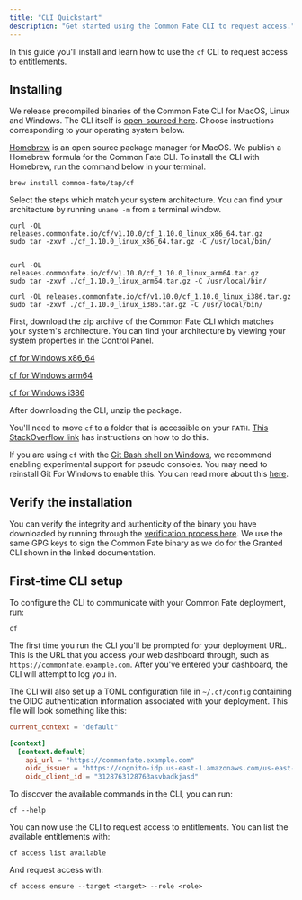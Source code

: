 ```yaml
---
title: "CLI Quickstart"
description: "Get started using the Common Fate CLI to request access."
---
```


In this guide you'll install and learn how to use the `cf` CLI to request access to entitlements.

## Installing

We release precompiled binaries of the Common Fate CLI for MacOS, Linux and Windows. The CLI itself is [open-sourced here](https://github.com/common-fate/cli). Choose instructions corresponding to your operating system below.

<Tabs>
<Tab title="MacOS">

[Homebrew](https://brew.sh/) is an open source package manager for MacOS. We publish a Homebrew formula for the Common Fate CLI. To install the CLI with Homebrew, run the command below in your terminal.

```
brew install common-fate/tap/cf
```

</Tab>
<Tab title="Linux">

Select the steps which match your system architecture. You can find your architecture by running `uname -m` from a terminal window.

<Tabs>
<Tab title="x86_64">

```
curl -OL releases.commonfate.io/cf/v1.10.0/cf_1.10.0_linux_x86_64.tar.gz
sudo tar -zxvf ./cf_1.10.0_linux_x86_64.tar.gz -C /usr/local/bin/

```

</Tab>
<Tab title="arm64">

```

curl -OL releases.commonfate.io/cf/v1.10.0/cf_1.10.0_linux_arm64.tar.gz
sudo tar -zxvf ./cf_1.10.0_linux_arm64.tar.gz -C /usr/local/bin/

```

</Tab>
<Tab title="i386">

```
curl -OL releases.commonfate.io/cf/v1.10.0/cf_1.10.0_linux_i386.tar.gz
sudo tar -zxvf ./cf_1.10.0_linux_i386.tar.gz -C /usr/local/bin/

```

</Tab>
</Tabs>

</Tab>

<Tab title="Windows">

First, download the zip archive of the Common Fate CLI which matches your system's architecture. You can find your architecture by viewing your system properties in the Control Panel.

[cf for Windows x86_64](https://releases.commonfate.io/cf/v1.10.0/cf_1.10.0_windows_x86_64.zip)

[cf for Windows arm64](https://releases.commonfate.io/cf/v1.10.0/cf_1.10.0_windows_arm64.zip)

[cf for Windows i386](https://releases.commonfate.io/cf/v1.10.0/cf_1.10.0_windows_i386.zip)

After downloading the CLI, unzip the package.

You'll need to move `cf` to a folder that is accessible on your `PATH`. [This StackOverflow link](https://stackoverflow.com/questions/1618280/where-can-i-set-path-to-make-exe-on-windows) has instructions on how to do this.

If you are using `cf` with the [Git Bash shell on Windows](https://gitforwindows.org), we recommend enabling experimental support for pseudo consoles. You may need to reinstall Git For Windows to enable this. You can read more about this [here](https://github.com/cli/cli/issues/404).

</Tab>

</Tabs>

## Verify the installation

You can verify the integrity and authenticity of the binary you have downloaded by running through the [verification process here](https://docs.commonfate.io/granted/security#release-verification). We use the same GPG keys to sign the Common Fate binary as we do for the Granted CLI shown in the linked documentation.

## First-time CLI setup

To configure the CLI to communicate with your Common Fate deployment, run:

```
cf
```

The first time you run the CLI you'll be prompted for your deployment URL. This is the URL that you access your web dashboard through, such as `https://commonfate.example.com`. After you've entered your dashboard, the CLI will attempt to log you in.

The CLI will also set up a TOML configuration file in `~/.cf/config` containing the OIDC authentication information associated with your deployment. This file will look something like this:

```toml
current_context = "default"

[context]
  [context.default]
    api_url = "https://commonfate.example.com"
    oidc_issuer = "https://cognito-idp.us-east-1.amazonaws.com/us-east-1_012345abcdef"
    oidc_client_id = "3128763128763asvbadkjasd"
```

To discover the available commands in the CLI, you can run:

```
cf --help
```

You can now use the CLI to request access to entitlements. You can list the available entitlements with:

```
cf access list available
```

And request access with:

```
cf access ensure --target <target> --role <role>
```
